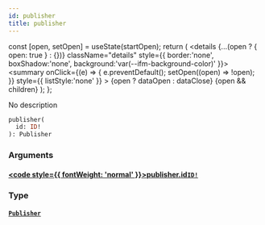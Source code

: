 ```yaml
---
id: publisher
title: publisher
---
```









  const [open, setOpen] = useState(startOpen);
  return (
    <details {...(open ? { open: true } : {})} className="details" style={{ border:'none', boxShadow:'none', background:'var(--ifm-background-color)' }}>
      <summary
        onClick={(e) => {
          e.preventDefault();
          setOpen((open) => !open);
        }}
        style={{ listStyle:'none' }}
      >
      {open ? dataOpen : dataClose}
      </summary>
      {open && children}
    </details>
  );
};








No description


```graphql
publisher(
  id: ID!
): Publisher
```




### Arguments

#### [<code style={{ fontWeight: 'normal' }}>publisher.<b>id</b></code>](#)<Bullet />[`ID!`](/sodixapi/types/scalars/id) <Badge class="badge badge--secondary" text="non-null"/> <Badge class="badge badge--secondary" text="scalar"/> 
> 
> 
> 
> 

### Type

#### [`Publisher`](/sodixapi/types/objects/publisher) <Badge class="badge badge--secondary" text="object"/> 
> 
> 
> 
> 





